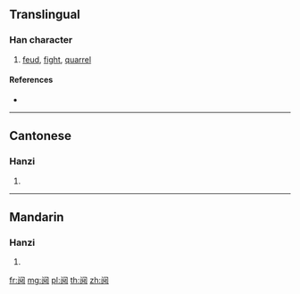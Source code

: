 {{character info/new}}
{{also|鬩}}
==Translingual==
{{Han simplified forms|鬩|䦧|阋|ex=y}}
===Han character===
{{Han char|rn=169|rad=门|as=08|sn=11|four=|canj=LSHXU}}

# [[feud]], [[fight]], [[quarrel]]

====References====
* {{Han ref|kx=1343.121|hdz=74304.170|uh=960B|ud=38411}}

----

==Cantonese==

===Hanzi===
{{yue-hanzi|jyut=|y=yik1|tra=鬩}}

# {{defn|lang=yue|sort=门08}}

----

==Mandarin==

===Hanzi===
{{cmn-hanzi|tra=鬩|pin=[[xì]] ([[xi4]])|wg=hsi<sup>4</sup>}}

# {{defn|lang=cmn|sort=门08}}

[[fr:阋]]
[[mg:阋]]
[[pl:阋]]
[[th:阋]]
[[zh:阋]]